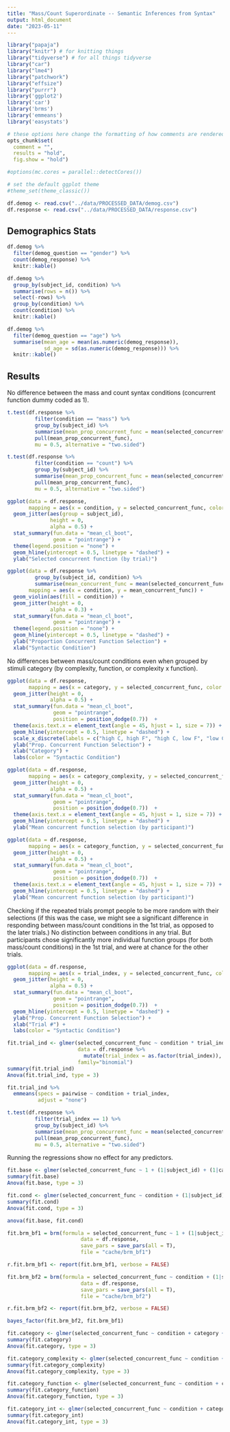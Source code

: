 ```yaml
---
title: "Mass/Count Superordinate -- Semantic Inferences from Syntax"
output: html_document
date: "2023-05-11"
---
```


```r
library("papaja")
library("knitr") # for knitting things
library("tidyverse") # for all things tidyverse
library("car")
library("lme4")
library("patchwork")
library("effsize")
library("purrr")
library('ggplot2')
library('car')
library('brms')
library('emmeans')
library('easystats')

# these options here change the formatting of how comments are rendered
opts_chunk$set(
  comment = "",
  results = "hold",
  fig.show = "hold")

#options(mc.cores = parallel::detectCores())

# set the default ggplot theme 
#theme_set(theme_classic())

```

```r
df.demog <- read.csv("../data/PROCESSED_DATA/demog.csv")
df.response <- read.csv("../data/PROCESSED_DATA/response.csv")
```

## Demographics Stats

```r
df.demog %>%
  filter(demog_question == "gender") %>%
  count(demog_response) %>%
  knitr::kable()

df.demog %>% 
  group_by(subject_id, condition) %>%
  summarise(rows = n()) %>%
  select(-rows) %>%
  group_by(condition) %>%
  count(condition) %>%
  knitr::kable()

df.demog %>% 
  filter(demog_question == "age") %>%
  summarise(mean_age = mean(as.numeric(demog_response)), 
            sd_age = sd(as.numeric(demog_response))) %>%
  knitr::kable()
```

## Results 
No difference between the mass and count syntax conditions (concurrent function dummy coded as 1).
```r
t.test(df.response %>% 
         filter(condition == "mass") %>% 
         group_by(subject_id) %>%
         summarise(mean_prop_concurrent_func = mean(selected_concurrent_func, na.rm = T)) %>% 
         pull(mean_prop_concurrent_func),
         mu = 0.5, alternative = "two.sided")

t.test(df.response %>% 
         filter(condition == "count") %>% 
         group_by(subject_id) %>%
         summarise(mean_prop_concurrent_func = mean(selected_concurrent_func, na.rm = T)) %>% 
         pull(mean_prop_concurrent_func),
         mu = 0.5, alternative = "two.sided")
```

```r
ggplot(data = df.response, 
       mapping = aes(x = condition, y = selected_concurrent_func, color = condition)) + 
  geom_jitter(aes(group = subject_id), 
              height = 0, 
              alpha = 0.5) +  
  stat_summary(fun.data = "mean_cl_boot", 
               geom = "pointrange") +
  theme(legend.position = "none") + 
  geom_hline(yintercept = 0.5, linetype = "dashed") + 
  ylab("Selected concurrent function (by trial)")

ggplot(data = df.response %>%
         group_by(subject_id, condition) %>%
         summarise(mean_concurrent_func = mean(selected_concurrent_func, na.rm = TRUE)),
       mapping = aes(x = condition, y = mean_concurrent_func)) + 
  geom_violin(aes(fill = condition)) +
  geom_jitter(height = 0, 
              alpha = 0.3) +  
  stat_summary(fun.data = "mean_cl_boot", 
               geom = "pointrange") +
  theme(legend.position = "none") + 
  geom_hline(yintercept = 0.5, linetype = "dashed") + 
  ylab("Proportion Concurrent Function Selection") + 
  xlab("Syntactic Condition")
```


No differences between mass/count conditions even when grouped by stimuli category (by complexity, function, or complexity x function).
```r
ggplot(data = df.response,
       mapping = aes(x = category, y = selected_concurrent_func, color = condition)) + 
  geom_jitter(height = 0, 
              alpha = 0.5) +  
  stat_summary(fun.data = "mean_cl_boot", 
               geom = "pointrange", 
               position = position_dodge(0.7))  + 
  theme(axis.text.x = element_text(angle = 45, hjust = 1, size = 7)) + 
  geom_hline(yintercept = 0.5, linetype = "dashed") + 
  scale_x_discrete(labels = c("high C, high F", "high C, low F", "low C, high F", "low C, low F", "medium C, medium F")) + 
  ylab("Prop. Concurrent Function Selection") + 
  xlab("Category") +
  labs(color = "Syntactic Condition")

ggplot(data = df.response,
       mapping = aes(x = category_complexity, y = selected_concurrent_func, color = condition)) + 
  geom_jitter(height = 0, 
              alpha = 0.5) +  
  stat_summary(fun.data = "mean_cl_boot", 
               geom = "pointrange", 
               position = position_dodge(0.7))  + 
  theme(axis.text.x = element_text(angle = 45, hjust = 1, size = 7)) + 
  geom_hline(yintercept = 0.5, linetype = "dashed") + 
  ylab("Mean concurrent function selection (by participant)")

ggplot(data = df.response,
       mapping = aes(x = category_function, y = selected_concurrent_func, color = condition)) + 
  geom_jitter(height = 0, 
              alpha = 0.5) +  
  stat_summary(fun.data = "mean_cl_boot", 
               geom = "pointrange", 
               position = position_dodge(0.7))  + 
  theme(axis.text.x = element_text(angle = 45, hjust = 1, size = 7)) + 
  geom_hline(yintercept = 0.5, linetype = "dashed") + 
  ylab("Mean concurrent function selection (by participant)")
```

Checking if the repeated trials prompt people to be more random with their selections (if this was the case, we might see a significant difference in responding between mass/count conditions in the 1st trial, as opposed to the later trials.)
No distinction between conditions in any trial. But participants chose significantly more individual function groups (for both mass/count conditions) in the 1st trial, and were at chance for the other trials. 

```r
ggplot(data = df.response,
       mapping = aes(x = trial_index, y = selected_concurrent_func, color = condition)) + 
  geom_jitter(height = 0, 
              alpha = 0.5) +  
  stat_summary(fun.data = "mean_cl_boot", 
               geom = "pointrange", 
               position = position_dodge(0.7))  + 
  geom_hline(yintercept = 0.5, linetype = "dashed") + 
  ylab("Prop. Concurrent Function Selection") + 
  xlab("Trial #") +
  labs(color = "Syntactic Condition")

fit.trial_ind <- glmer(selected_concurrent_func ~ condition * trial_index + (1|subject_id) + (1|category), 
                       data = df.response %>% 
                         mutate(trial_index = as.factor(trial_index)),
                       family="binomial")
summary(fit.trial_ind)
Anova(fit.trial_ind, type = 3)

fit.trial_ind %>% 
  emmeans(specs = pairwise ~ condition + trial_index,
          adjust = "none")
```

```r
t.test(df.response %>% 
         filter(trial_index == 1) %>% 
         group_by(subject_id) %>%
         summarise(mean_prop_concurrent_func = mean(selected_concurrent_func, na.rm = T)) %>% 
         pull(mean_prop_concurrent_func),
         mu = 0.5, alternative = "two.sided")

```


Running the regressions show no effect for any predictors. 

```r
fit.base <- glmer(selected_concurrent_func ~ 1 + (1|subject_id) + (1|category), data = df.response, family="binomial")
summary(fit.base)
Anova(fit.base, type = 3)

fit.cond <- glmer(selected_concurrent_func ~ condition + (1|subject_id) + (1|category), data = df.response, family="binomial")
summary(fit.cond)
Anova(fit.cond, type = 3)

anova(fit.base, fit.cond)
```

```r
fit.brm_bf1 = brm(formula = selected_concurrent_func ~ 1 + (1|subject_id) + (1|category),
                        data = df.response,
                        save_pars = save_pars(all = T),
                        file = "cache/brm_bf1")

r.fit.brm_bf1 <- report(fit.brm_bf1, verbose = FALSE)

fit.brm_bf2 = brm(formula = selected_concurrent_func ~ condition + (1|subject_id) + (1|category),
                        data = df.response,
                        save_pars = save_pars(all = T),
                        file = "cache/brm_bf2")

r.fit.brm_bf2 <- report(fit.brm_bf2, verbose = FALSE)

bayes_factor(fit.brm_bf2, fit.brm_bf1)
```

```r

fit.category <- glmer(selected_concurrent_func ~ condition + category + (1|subject_id), data = df.response, family="binomial")
summary(fit.category)
Anova(fit.category, type = 3)

fit.category_complexity <- glmer(selected_concurrent_func ~ condition + category_complexity + (1|subject_id), data = df.response, family="binomial")
summary(fit.category_complexity)
Anova(fit.category_complexity, type = 3)

fit.category_function <- glmer(selected_concurrent_func ~ condition + category_function + (1|subject_id), data = df.response, family="binomial")
summary(fit.category_function)
Anova(fit.category_function, type = 3)

fit.category_int <- glmer(selected_concurrent_func ~ condition + category_function * category_complexity + (1|subject_id), data = df.response, family="binomial")
summary(fit.category_int)
Anova(fit.category_int, type = 3)
```


